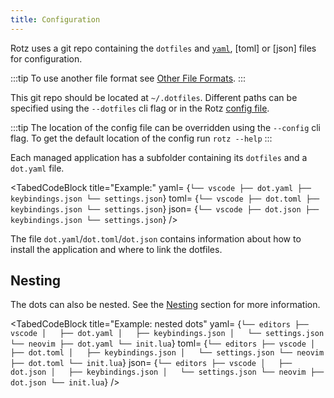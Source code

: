 ```yaml
---
title: Configuration
---
```


Rotz uses a git repo containing the `dotfiles` and [`yaml`](https://yaml.org/), [toml] or [json] files for configuration.

:::tip
To use another file format see [Other File Formats](#other-file-formats).
:::

This git repo should be located at `~/.dotfiles`. Different paths can be specified using the `--dotfiles` cli flag or in the Rotz [config file](#configyaml).

:::tip
The location of the config file can be overridden using the `--config` cli flag. To get the default location of the config run `rotz --help`
:::

Each managed application has a subfolder containing its `dotfiles` and a `dot.yaml` file.


<TabedCodeBlock title="Example:"
yaml=
{`
└── vscode
    ├── dot.yaml
    ├── keybindings.json
    └── settings.json
`}
toml=
{`
└── vscode
    ├── dot.toml
    ├── keybindings.json
    └── settings.json
`}
json=
{`
└── vscode
    ├── dot.json
    ├── keybindings.json
    └── settings.json
`}
/>

The file `dot.yaml`/`dot.toml`/`dot.json` contains information about how to install the application and where to link the dotfiles.

## Nesting

The dots can also be nested. See the [Nesting](dot.yaml.mdx#nesting) section for more information.

<TabedCodeBlock title="Example: nested dots"
yaml=
{`
└── editors
    ├── vscode
    │   ├── dot.yaml
    │   ├── keybindings.json
    │   └── settings.json
    └── neovim
        ├── dot.yaml
        └── init.lua
`}
toml=
{`
└── editors
    ├── vscode
    │   ├── dot.toml
    │   ├── keybindings.json
    │   └── settings.json
    └── neovim
        ├── dot.toml
        └── init.lua
`}
json=
{`
└── editors
    ├── vscode
    │   ├── dot.json
    │   ├── keybindings.json
    │   └── settings.json
    └── neovim
        ├── dot.json
        └── init.lua
`}
/>
